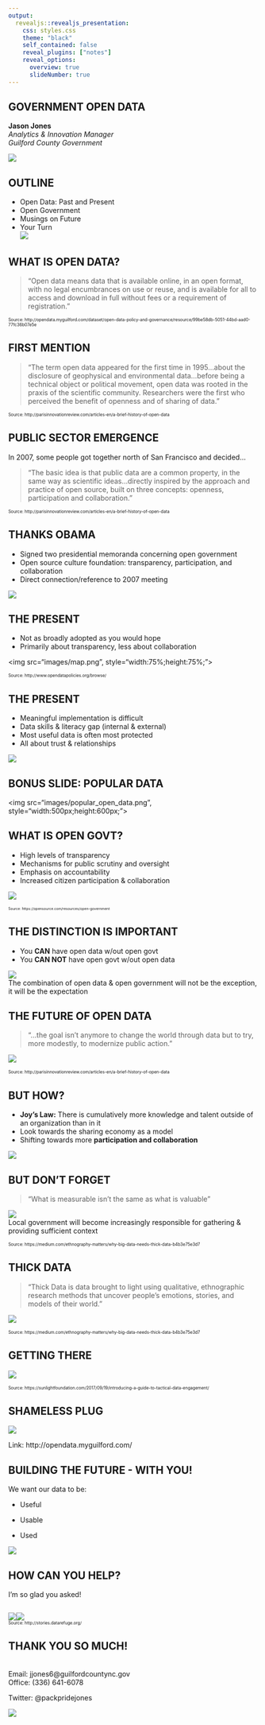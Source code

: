 ```yaml
---
output: 
  revealjs::revealjs_presentation:
    css: styles.css
    theme: "black"
    self_contained: false
    reveal_plugins: ["notes"]
    reveal_options:
      overview: true
      slideNumber: true
---
```


## GOVERNMENT OPEN DATA  
**Jason Jones**  
*Analytics & Innovation Manager*  
*Guilford County Government*  
  
  
![](images/excited.gif)

## OUTLINE 
  
- Open Data: Past and Present
- Open Government
- Musings on Future  
- Your Turn  
![](images/punch.gif)

## WHAT IS OPEN DATA?  
> "Open data means data that is available online, in an open format, with no legal encumbrances on use or reuse, and is available for all to access and download in full without fees or a requirement of registration."  

<div class="footer", style="font-size: 60%;"> 
Source: http://opendata.myguilford.com/dataset/open-data-policy-and-governance/resource/99be58db-5051-44bd-aad0-77fc36b07e5e
</div>

## FIRST MENTION  
>"The term open data appeared for the first time in 1995...about the disclosure of geophysical and environmental data...before being a technical object or political movement, open data was rooted in the praxis of the scientific community. Researchers were the first who perceived the benefit of openness and of sharing of data."

<div class="footer", style="font-size: 60%;">
Source: http://parisinnovationreview.com/articles-en/a-brief-history-of-open-data
</div>

## PUBLIC SECTOR EMERGENCE  
In 2007, some people got together north of San Francisco and decided...  

>"The basic idea is that public data are a common property, in the same way as scientific ideas...directly inspired by the approach and practice of open source, built on three concepts: openness, participation and collaboration."

<div class="footer", style="font-size: 60%;">
Source: http://parisinnovationreview.com/articles-en/a-brief-history-of-open-data
</div>

## THANKS OBAMA
- Signed two presidential memoranda concerning open government
- Open source culture foundation: transparency, participation, and collaboration 
- Direct connection/reference to 2007 meeting

![](images/obama.gif)

## THE PRESENT
- Not as broadly adopted as you would hope
- Primarily about transparency, less about collaboration

<img src="images/map.png", style="width:75%;height:75%;">

<div class="footer", style="font-size: 60%;">
Source: http://www.opendatapolicies.org/browse/
</div>

## THE PRESENT
- Meaningful implementation is difficult
- Data skills & literacy gap (internal & external)
- Most useful data is often most protected
- All about trust & relationships

![](images/trust.gif)

## BONUS SLIDE: POPULAR DATA
<img src="images/popular_open_data.png", style="width:500px;height:600px;">

## WHAT IS OPEN GOVT?  
- High levels of transparency
- Mechanisms for public scrutiny and oversight
- Emphasis on accountability
- Increased citizen participation & collaboration

![](images/permit.gif)

<div class="footer", style="font-size: 50%;">
Source: https://opensource.com/resources/open-government
</div>

## THE DISTINCTION IS IMPORTANT  
- You **CAN** have open data w/out open govt
- You **CAN NOT** have open govt w/out open data  

![](images/swanson.gif)  
The combination of open data & open government will not be the exception, it will be the expectation

## THE FUTURE OF OPEN DATA  
<div class="myrow">
  <div class="mycolumn">
  >"...the goal isn’t anymore to change the world through data but to try, more modestly, to modernize public action."
  
  </div>
  <div class="mycolumn">
  
  ![](images/boom.gif)
  
  </div>
</div>

<div class="footer", style="font-size: 60%;">
Source: http://parisinnovationreview.com/articles-en/a-brief-history-of-open-data
</div>

## BUT HOW?
- **Joy's Law:** There is cumulatively more knowledge and talent outside of an organization than in it
- Look towards the sharing economy as a model
- Shifting towards more **participation and collaboration**

![](images/share.gif)

## BUT DON'T FORGET
>"What is measurable isn't the same as what is valuable"  

![](images/numbers_need_stories.jpeg)  
Local government will become increasingly responsible for gathering & providing sufficient context

<div class="footer", style="font-size: 60%;">
Source: https://medium.com/ethnography-matters/why-big-data-needs-thick-data-b4b3e75e3d7
</div>

## THICK DATA
>"Thick Data is data brought to light using qualitative, ethnographic research methods that uncover people’s emotions, stories, and models of their world."

![](images/thick_data.jpeg)

<div class="footer", style="font-size: 60%;">
Source: https://medium.com/ethnography-matters/why-big-data-needs-thick-data-b4b3e75e3d7
</div>

## GETTING THERE

![](images/tde-funnel-grid.png)

<div class="footer", style="font-size: 60%;">
Source: https://sunlightfoundation.com/2017/09/19/introducing-a-guide-to-tactical-data-engagement/
</div>

## SHAMELESS PLUG
![](images/insight.png)

Link: http://opendata.myguilford.com/

## BUILDING THE FUTURE - WITH YOU!  
<div class="myrow">
  <div class="mycolumn">
We want our data to be:  

- Useful
- Usable
- Used 

  </div>
  <div class="mycolumn">
  
  ![](images/simple.gif)
  
  </div>
</div>

## HOW CAN YOU HELP?  
I'm so glad you asked!

<div style="column-count: 2;">
<div style="float: left;">
![](images/data_story.png)
</div>

<div style="float: right:">
![](images/story.png)
</div>
</div>

<div class="footer", style="font-size: 60%;"> 
Source: http://stories.datarefuge.org/
</div>

## THANK YOU SO MUCH!
</br>
Email: jjones6@guilfordcountync.gov  
Office: (336) 641-6078  
  
Twitter: @packpridejones  

![](images/thanks.gif)
